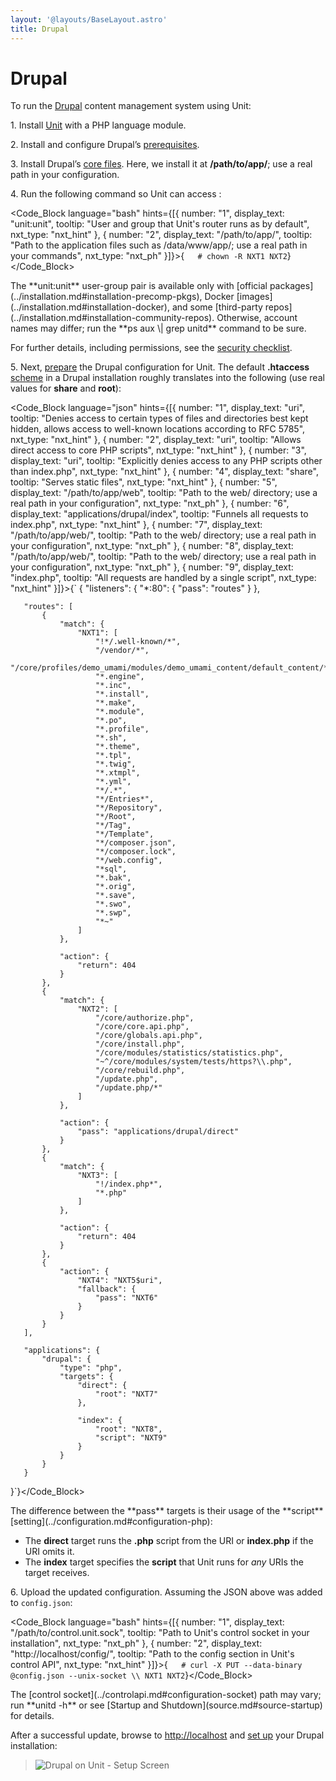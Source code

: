 ```yaml
---
layout: '@layouts/BaseLayout.astro'
title: Drupal
---
```

# Drupal

To run the [Drupal](https://www.drupal.org) content management system using Unit:

1\. Install [Unit](../installation.md#installation-precomp-pkgs) with a PHP language module.

2\. Install and configure Drupal’s [prerequisites](https://www.drupal.org/docs/system-requirements).

3\. Install Drupal’s [core files](https://www.drupal.org/docs/develop/using-composer/manage-dependencies#download-core).  Here, we install it at **/path/to/app/**; use a real path in your configuration.

4\. Run the following command so Unit can access :

<Code_Block language="bash" hints={[{ number: "1", display_text: "unit:unit", tooltip: "User and group that Unit's router runs as by default", nxt_type: "nxt_hint" }, { number: "2", display_text: "/path/to/app/", tooltip: "Path to the application files such as /data/www/app/; use a real path in your commands", nxt_type: "nxt_ph" }]}>{`   # chown -R NXT1 NXT2`}</Code_Block>

<Note type="note">
The **unit:unit** user-group pair is available only with [official packages](../installation.md#installation-precomp-pkgs), Docker [images](../installation.md#installation-docker), and some [third-party repos](../installation.md#installation-community-repos). Otherwise, account names may differ; run the **ps aux \| grep unitd** command to be sure.
</Note>

For further details, including permissions, see the [security checklist](security.md#security-apps).

5\. Next, [prepare](../configuration.md#configuration-php) the Drupal configuration for Unit. The default **.htaccess** [scheme](https://github.com/drupal/drupal) in a Drupal installation roughly translates into the following (use real values for **share** and **root**):

<Code_Block language="json" hints={[{ number: "1", display_text: "uri", tooltip: "Denies access to certain types of files and directories best kept hidden, allows access to well-known locations according to RFC 5785", nxt_type: "nxt_hint" }, { number: "2", display_text: "uri", tooltip: "Allows direct access to core PHP scripts", nxt_type: "nxt_hint" }, { number: "3", display_text: "uri", tooltip: "Explicitly denies access to any PHP scripts other than index.php", nxt_type: "nxt_hint" }, { number: "4", display_text: "share", tooltip: "Serves static files", nxt_type: "nxt_hint" }, { number: "5", display_text: "/path/to/app/web", tooltip: "Path to the web/ directory; use a real path in your configuration", nxt_type: "nxt_ph" }, { number: "6", display_text: "applications/drupal/index", tooltip: "Funnels all requests to index.php", nxt_type: "nxt_hint" }, { number: "7", display_text: "/path/to/app/web/", tooltip: "Path to the web/ directory; use a real path in your configuration", nxt_type: "nxt_ph" }, { number: "8", display_text: "/path/to/app/web/", tooltip: "Path to the web/ directory; use a real path in your configuration", nxt_type: "nxt_ph" }, { number: "9", display_text: "index.php", tooltip: "All requests are handled by a single script", nxt_type: "nxt_hint" }]}>{`   {
       "listeners": {
           "*:80": {
               "pass": "routes"
           }
       },

       "routes": [
           {
               "match": {
                   "NXT1": [
                       "!*/.well-known/*",
                       "/vendor/*",
                       "/core/profiles/demo_umami/modules/demo_umami_content/default_content/*",
                       "*.engine",
                       "*.inc",
                       "*.install",
                       "*.make",
                       "*.module",
                       "*.po",
                       "*.profile",
                       "*.sh",
                       "*.theme",
                       "*.tpl",
                       "*.twig",
                       "*.xtmpl",
                       "*.yml",
                       "*/.*",
                       "*/Entries*",
                       "*/Repository",
                       "*/Root",
                       "*/Tag",
                       "*/Template",
                       "*/composer.json",
                       "*/composer.lock",
                       "*/web.config",
                       "*sql",
                       "*.bak",
                       "*.orig",
                       "*.save",
                       "*.swo",
                       "*.swp",
                       "*~"
                   ]
               },

               "action": {
                   "return": 404
               }
           },
           {
               "match": {
                   "NXT2": [
                       "/core/authorize.php",
                       "/core/core.api.php",
                       "/core/globals.api.php",
                       "/core/install.php",
                       "/core/modules/statistics/statistics.php",
                       "~^/core/modules/system/tests/https?\\.php",
                       "/core/rebuild.php",
                       "/update.php",
                       "/update.php/*"
                   ]
               },

               "action": {
                   "pass": "applications/drupal/direct"
               }
           },
           {
               "match": {
                   "NXT3": [
                       "!/index.php*",
                       "*.php"
                   ]
               },

               "action": {
                   "return": 404
               }
           },
           {
               "action": {
                   "NXT4": "NXT5$uri",
                   "fallback": {
                       "pass": "NXT6"
                   }
               }
           }
       ],

       "applications": {
           "drupal": {
               "type": "php",
               "targets": {
                   "direct": {
                       "root": "NXT7"
                   },

                   "index": {
                       "root": "NXT8",
                       "script": "NXT9"
                   }
               }
           }
       }
   }`}</Code_Block>

<Note type="note">
The difference between the **pass** targets is their usage of the **script** [setting](../configuration.md#configuration-php):

* The **direct** target runs the **.php** script from the URI or **index.php** if the URI omits it.
* The **index** target specifies the **script** that Unit runs for *any* URIs the target receives.
</Note>

6\. Upload the updated configuration.  Assuming the JSON above was added to `config.json`:

<Code_Block language="bash" hints={[{ number: "1", display_text: "/path/to/control.unit.sock", tooltip: "Path to Unit's control socket in your installation", nxt_type: "nxt_ph" }, { number: "2", display_text: "http://localhost/config/", tooltip: "Path to the config section in Unit's control API", nxt_type: "nxt_hint" }]}>{`   # curl -X PUT --data-binary @config.json --unix-socket \\
          NXT1 NXT2`}</Code_Block>

<Note type="note">
The [control socket](../controlapi.md#configuration-socket) path may vary; run **unitd -h** or see [Startup and Shutdown](source.md#source-startup) for details.
</Note>

After a successful update, browse to [http://localhost](http://localhost) and [set up](https://www.drupal.org/docs/develop/using-composer/manage-dependencies#s-install-drupal-using-the-standard-web-interface) your Drupal installation:

> ![Drupal on Unit - Setup Screen](/drupal.png)